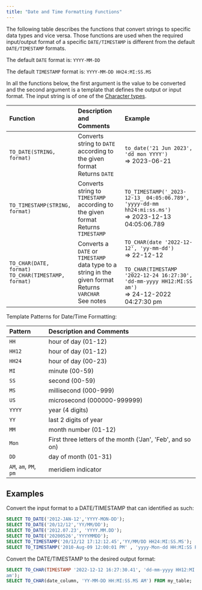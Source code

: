 ```yaml
---
title: "Date and Time Formatting Functions"
---
```


The following table describes the functions that convert strings to specific data types and vice versa. Those functions are used when the required input/output format of a specific `DATE/TIMESTAMP` is different from the default `DATE/TIMESTAMP` formats.

The default `DATE` format is: `YYYY-MM-DD`

The default `TIMESTAMP` format is: `YYYY-MM-DD HH24:MI:SS.MS`

In all the functions below, the first argument is the value to be converted and the second argument is a template that defines the output or input format. The input string is of one of the [Character types](/sql/data-types/character-types).

| Function                                                    | Description and Comments                                                                                         | Example                                                                                                                                                                      |
| :---------------------------------------------------------- | :--------------------------------------------------------------------------------------------------------------- | :--------------------------------------------------------------------------------------------------------------------------------------------------------------------------- |
| `TO_DATE(STRING, format)`                                   | Converts string to `DATE` according to the given format<br />Returns `DATE`                                      | `to_date('21 Jun 2023', 'dd mon YYYY')`<br />=\> 2023-06-21                                                                                                                  |
| `TO_TIMESTAMP(STRING, format)`                              | Converts string to `TIMESTAMP` according to the given format<br />Returns `TIMESTAMP`                            | `TO_TIMESTAMP('_2023-12-13_ 04:05:06.789', 'yyyy-dd-mm hh24:mi:ss.ms')`<br />=\> 2023-12-13 04:05:06.789                                                                     |
| `TO_CHAR(DATE, format)` <br /> `TO_CHAR(TIMESTAMP, format)` | Converts a `DATE` or `TIMESTAMP` data type to a string in the given format<br />Returns `VARCHAR`<br />See notes | `TO_CHAR(date '2022-12-12', 'yy-mm-dd')`<br />=\> 22-12-12<br /><br />`TO_CHAR(TIMESTAMP '2022-12-24 16:27:30', 'dd-mm-yyyy HH12:MI:SS am')`<br />=\> 24-12-2022 04:27:30 pm |

Template Patterns for Date/Time Formatting:

| Pattern                | Description and Comments                                   |
| :--------------------- | :--------------------------------------------------------- |
| `HH`                   | hour of day (01-12)                                        |
| `HH12`                 | hour of day (01-12)                                        |
| `HH24`                 | hour of day (00-23)                                        |
| `MI`                   | minute (00-59)                                             |
| `SS`                   | second (00-59)                                             |
| `MS`                   | millisecond (000-999)                                      |
| `US`                   | microsecond (000000-999999)                                |
| `YYYY`                 | year (4 digits)                                            |
| `YY`                   | last 2 digits of year                                      |
| `MM`                   | month number (01-12)                                       |
| `Mon`                  | First three letters of the month ('Jan', 'Feb', and so on) |
| `DD`                   | day of month (01-31)                                       |
| `AM`, `am`, `PM`, `pm` | meridiem indicator                                         |

## Examples

Convert the input format to a DATE/TIMESTAMP that can identified as such:

```sql
SELECT TO_DATE('2012-JAN-12','YYYY-MON-DD');
SELECT TO_DATE('20/12/12','YY/MM/DD');
SELECT TO_DATE('2012.07.23', 'YYYY.MM.DD');
SELECT TO_DATE('20200526','YYYYMMDD');
SELECT TO_TIMESTAMP('20/12/12 17:12:12.45','YY/MM/DD HH24:MI:SS.MS');
SELECT TO_TIMESTAMP('2010-Aug-09 12:00:01 PM' , 'yyyy-Mon-dd HH:MI:SS PM');
```

Convert the DATE/TIMESTAMP to the desired output format:

```sql
SELECT TO_CHAR(TIMESTAMP '2022-12-12 16:27:30.41', 'dd-mm-yyyy HH12:MI:SS
am');
SELECT TO_CHAR(date_column, 'YY-MM-DD HH:MI:SS.MS AM') FROM my_table;
```